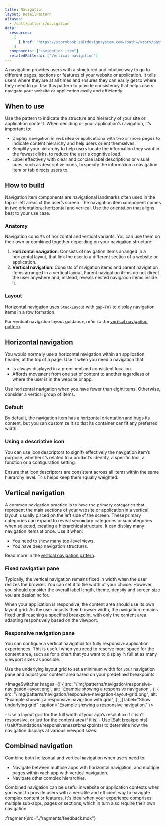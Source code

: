 ```yaml
---
title: Navigation
layout: DetailPattern
aliases:
  - /salt/patterns/navigation
data:
  resources:
    [
      { href: "https://storybook.saltdesignsystem.com/?path=/story/patterns-navigation-navigation", label: "Examples"},
    ]
  components: ["Navigation item"]
  relatedPatterns: ["Vertical navigation"]
---
```


A navigation provides users with a structured and intuitive way to go to different pages, sections or features of your website or application. It tells users where they are at all times and ensures they can easily get to where they need to go. Use this pattern to provide consistency that helps users navigate your website or application easily and efficiently.

<Diagram
  src="/img/patterns/navigation/navigation-example.png"
  alt="Example showing combined navigation"
  border
/>

## When to use

Use the pattern to indicate the structure and hierarchy of your site or application content. When deciding on your application’s navigation, it’s important to:

- Display navigation in websites or applications with two or more pages to indicate content hierarchy and help users orient themselves.
- Simplify your hierarchy to help users locate the information they want in the fewest clicks, to reduce the user's cognitive load.
- Label effectively with clear and concise label descriptions or visual cues, such as descriptive icons, to specify the information a navigation item or tab directs users to.

## How to build

Navigation item components are navigational landmarks often used in the top or left areas of the user’s screen. The navigation item component comes in two orientations: horizontal and vertical. Use the orientation that aligns best to your use case.

### Anatomy

Navigation consists of horizontal and vertical variants. You can use them on their own or combined together depending on your navigation structure:

1. **Horizontal navigation**: Consists of navigation items arranged in a horizontal layout, that link the user to a different section of a website or application.
2. **Vertical navigation**: Consists of navigation items and parent navigation items arranged in a vertical layout. Parent navigation items do not direct the user anywhere and, instead, reveals nested navigation items inside it. 

<Diagram
  src="/img/patterns/navigation/navigation_anatomy.png"
  alt="Anatomy of a navigation."
  border
/>

### Layout

Horizontal navigation uses `StackLayout` with `gap={0}` to display navigation items in a row formation.

<Diagram
  src="/img/patterns/navigation/nav_layout.png"
  alt="Horizontal navigation layout"
  border
/>

For vertical navigation layout guidance, refer to the [vertical navigation pattern](/salt/patterns/vertical-navigation).

## Horizontal navigation

You would normally use a horizontal navigation within an application header, at the top of a page. Use it when you need a navigation that:

- Is always displayed in a prominent and consistent location.
- Affords movement from one set of content to another regardless of where the user is in the website or app.

<Diagram
  src="/img/patterns/navigation/horizontal-nav-behaviour.png"
  alt="Example showing horizontal navigation."
  caption="An example of a horizontal navigation."
  border
/>

<ExampleContainer type="positive" customPillText="Best practices">
  Use horizontal navigation when you have fewer than eight items. Otherwise,
  consider a vertical group of items.
</ExampleContainer>

### Default

By default, the navigation item has a horizontal orientation and hugs its content, but you can customize it so that its container can fit any preferred width.

<Diagram
  src="/img/patterns/navigation/horizontal-navigation.png"
  alt="Example showing horizontal navigation"
  caption="An example showing horizontal navigation."
  border
/>

### Using a descriptive icon

You can use icon descriptors to signify effectively the navigation item’s purpose, whether it’s related to a product’s identity, a specific tool, a function or a configuration setting.

<Diagram
  src="/img/patterns/navigation/horizontal-navigation-icons.png"
  alt="Example showing horizontal navigation"
  caption="An example showing horizontal navigation with icons."
  border
/>

<ExampleContainer type="positive" customPillText="Best practices">
  Ensure that icon descriptors are consistent across all items within the same
  hierarchy level. This helps keep them equally weighted.
</ExampleContainer>

## Vertical navigation

A common navigation practice is to have the primary categories that represent the main sections of your website or application in a vertical layout, usually placed on the left side of the screen. These primary categories can expand to reveal secondary categories or subcategories when selected, creating a hierarchical structure. It can display many navigation items at once. Use it when:

- You need to show many top-level views.
- You have deep navigation structures.

Read more in the [vertical navigation pattern](/salt/patterns/vertical-navigation).

<Diagram
  src="/img/patterns/navigation/vertical-nav-behaviour.png"
  alt="A vertical navigation."
  caption="An example showing vertical navigation."
  border
/>

### Fixed navigation pane

Typically, the vertical navigation remains fixed in width when the user resizes the browser. You can set it to the width of your choice. However, you should consider the overall label length, theme, density and screen size you are designing for.

When your application is responsive, the content area should use its own layout grid. As the user adjusts their browser width, the navigation remains fixed until reaching a specified breakpoint, with only the content area adapting responsively based on the viewport.

<Diagram
  src="/img/patterns/navigation/navigation-layout.png"
  alt="Example showing a fixed navigation pane."
  caption="Example showing a fixed navigation pane."
  border
/>

### Responsive navigation pane

You can configure a vertical navigation for fully responsive application experiences. This is useful when you need to reserve more space for the content area, such as for a chart that you want to display in full at as many viewport sizes as possible.

Use the underlying layout grid to set a minimum width for your navigation pane and adjust your content area based on your predefined breakpoints.

<ImageSwitcher
  images={[
    {
      src: "/img/patterns/navigation/responsive-navigation-layout.png",
      alt: "Example showing a responsive navigation",
    },
    {
      src: "/img/patterns/navigation/responsive-navigation-layout-grid.png",
      alt: "Example showing a responsive navigation with grid",
    },
  ]}
  label="Show underlying grid"
  caption="Example showing a responsive navigation."
/>

<ExampleContainer type="positive" customPillText="Best practices">
- Use a layout grid for the full width of your app’s resolution if it isn't
  responsive, or just for the content area if it is. 
- Use [Salt
  breakpoints](/salt/foundations/responsiveness#breakpoints) to determine how
  the navigation displays at various viewport sizes.
</ExampleContainer>

## Combined navigation

Combine both horizontal and vertical navigation when users need to:

- Navigate between multiple apps with horizontal navigation, and multiple pages within each app with vertical navigation.
- Navigate other complex hierarchies.

<Diagram
  src="/img/patterns/navigation/combined-nav-behaviour.png"
  alt="Example showing a combined navigation pane."
  caption="Example showing a combined navigation pane."
  border
/>

Combined navigation can be useful in website or application contexts when you want to provide users with a versatile and efficient way to navigate complex content or features. It's ideal when your experience comprises multiple sub-apps, pages or sections, which in turn also require their own navigation.

<Diagram
  src="/img/patterns/navigation/combined-navigation-icons.png"
  alt="Example showing a combined navigation pane."
  caption="Example showing a combined navigation pane with descriptive icons."
  border
/>

:fragment{src="./fragments/feedback.mdx"}
